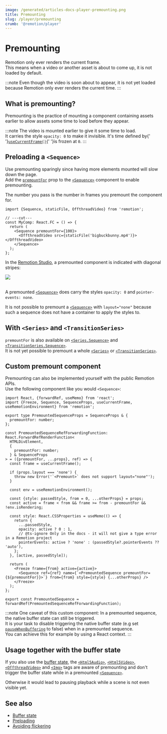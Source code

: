 ```yaml
---
image: /generated/articles-docs-player-premounting.png
title: Premounting
slug: /player/premounting
crumb: '@remotion/player'
---
```



# Premounting<AvailableFrom v="4.0.140"/>

Remotion only ever renders the current frame.  
This means when a video or another asset is about to come up, it is not loaded by default.

<NoPremounting />

:::note
Even though the video is soon about to appear, it is not yet loaded
because Remotion only ever renders the current time.
:::

## What is premounting?

Premounting is the practice of mounting a component containing assets earlier to allow assets some time to load before they appear.

<Premounting />

:::note
The video is mounted earlier to give it some time to load.<br />
It carries the style <code>opacity: 0</code> to make it invisible.
It's time defined by{' '}<a href="/docs/use-current-frame"><code>useCurrentFrame()</code></a>{' '}is frozen at <code>0</code>.
:::

## Preloading a `<Sequence>`

Use premounting sparingly since having more elements mounted will slow down the page.  
Add the [`premountFor`](/docs/sequence#premountfor) prop to the [`<Sequence>`](/docs/sequence) component to enable premounting.

The number you pass is the number in frames you premount the component for.

```tsx twoslash title="Premounted.tsx"
import {Sequence, staticFile, OffthreadVideo} from 'remotion';

// ---cut---
const MyComp: React.FC = () => {
  return (
    <Sequence premountFor={100}>
      <OffthreadVideo src={staticFile('bigbuckbunny.mp4')}></OffthreadVideo>
    </Sequence>
  );
};
```

In the [Remotion Studio](/docs/studio), a premounted component is indicated with diagonal stripes:

<img src="/img/premount.png" />
<br />
<br />

A premounted [`<Sequence>`](/docs/sequence) does carry the styles `opacity: 0` and `pointer-events: none`.

It is not possible to premount a [`<Sequence>`](/docs/sequence) with `layout="none"` because such a sequence does not have a container to apply the styles to.

## With `<Series>` and `<TransitionSeries>`

`premountFor` is also available on [`<Series.Sequence>`](/docs/series) and [`<TransitionSeries.Sequence>`](/docs/transitions/transitionseries).  
It is not yet possible to premount a whole [`<Series>`](/docs/series) or [`<TransitionSeries>`](/docs/transitions/transitionseries).

## Custom premount component

Premounting can also be implemented yourself with the public Remotion APIs.  
Use the following component like you would `<Sequence>`:

```tsx twoslash title="PremountedSequence.tsx"
import React, {forwardRef, useMemo} from 'react';
import {Freeze, Sequence, SequenceProps, useCurrentFrame, useRemotionEnvironment} from 'remotion';

export type PremountedSequenceProps = SequenceProps & {
  premountFor: number;
};

const PremountedSequenceRefForwardingFunction: React.ForwardRefRenderFunction<
  HTMLDivElement,
  {
    premountFor: number;
  } & SequenceProps
> = ({premountFor, ...props}, ref) => {
  const frame = useCurrentFrame();

  if (props.layout === 'none') {
    throw new Error('`<Premount>` does not support layout="none"');
  }

  const env = useRemotionEnvironment();

  const {style: passedStyle, from = 0, ...otherProps} = props;
  const active = frame < from && frame >= from - premountFor && !env.isRendering;

  const style: React.CSSProperties = useMemo(() => {
    return {
      ...passedStyle,
      opacity: active ? 0 : 1,
      // @ts-ignore Only in the docs - it will not give a type error in a Remotion project
      pointerEvents: active ? 'none' : (passedStyle?.pointerEvents ?? 'auto'),
    };
  }, [active, passedStyle]);

  return (
    <Freeze frame={from} active={active}>
      <Sequence ref={ref} name={`<PremountedSequence premountFor={${premountFor}}>`} from={from} style={style} {...otherProps} />
    </Freeze>
  );
};

export const PremountedSequence = forwardRef(PremountedSequenceRefForwardingFunction);
```

:::note
One caveat of this custom component: In a premounted sequence, the native buffer state can still be triggered.  
It is your task to disable triggering the native buffer state (e.g set [`pauseWhenBuffering`](/docs/offthreadvideo#pausewhenbuffering) to false) when in a premounted sequence.  
You can achieve this for example by using a React context.
:::

## Usage together with the buffer state

If you also use the [buffer state](/docs/player/buffer-state), the [`<Html5Audio>`](/docs/html5-audio#pausewhenbuffering), [`<Html5Video>`](/docs/html5-video#pausewhenbuffering), [`<OffthreadVideo>`](/docs/offthreadvideo#pausewhenbuffering) and [`<Img>`](/docs/img#pausewhenloading) tags are aware of premounting and don't trigger the buffer state while in a premounted [`<Sequence>`](/docs/sequence).

Otherwise it would lead to pausing playback while a scene is not even visible yet.

## See also

- [Buffer state](/docs/player/buffer-state)
- [Preloading](/docs/player/preloading)
- [Avoiding flickering](/docs/troubleshooting/player-flicker)
